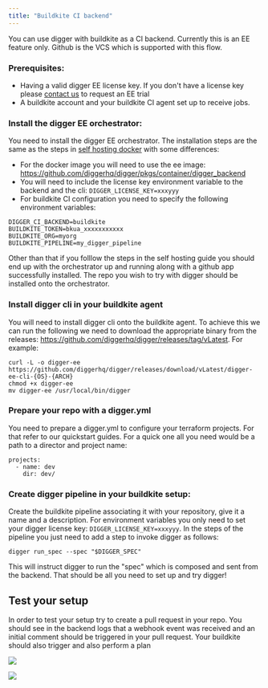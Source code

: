 ```yaml
---
title: "Buildkite CI backend"
---
```


You can use digger with buildkite as a CI backend. Currently this is an EE feature only.
Github is the VCS which is supported with this flow.

### Prerequisites:

- Having a valid digger EE license key. If you don't have a license key please [contact us](https://calendly.com/diggerdev/diggerdemo) to request an EE trial
- A buildkite account and your buildkite CI agent set up to receive jobs.

### Install the digger EE orchestrator:

You need to install the digger EE orchestrator. The installation steps are the same as the steps in [self hosting docker](/self-host/deploy-docker)
with some differences:

- For the docker image you will need to use the ee image: https://github.com/diggerhq/digger/pkgs/container/digger_backend
- You will need to include the license key environment variable to the backend and the cli: `DIGGER_LICENSE_KEY=xxxyyy`
- For buildkite CI configuration you need to specify the following environment variables:

```
DIGGER_CI_BACKEND=buildkite
BUILDKITE_TOKEN=bkua_xxxxxxxxxxx
BUILDKITE_ORG=myorg
BUILDKITE_PIPELINE=my_digger_pipeline
```

Other than that if you folllow the steps in the self hosting guide you should end up with the orchestrator up and running
along with a github app successfully installed. The repo you wish to try with digger should be installed onto the orchestrator.

### Install digger cli in your buildkite agent

You will need to install digger cli onto the buildkite agent. To achieve this we can run the following
we need to download the appropriate binary from the releases: https://github.com/diggerhq/digger/releases/tag/vLatest.
For example:

```
curl -L -o digger-ee https://github.com/diggerhq/digger/releases/download/vLatest/digger-ee-cli-{OS}-{ARCH}
chmod +x digger-ee
mv digger-ee /usr/local/bin/digger
```

### Prepare your repo with a digger.yml

You need to prepare a digger.yml to configure your terraform projects. For that refer to our quickstart
guides. For a quick one all you need would be a path to a director and project name:

```
projects:
  - name: dev
    dir: dev/
```

### Create digger pipeline in your buildkite setup:

Create the buildkite pipeline associating it with your repository, give it a name and a description.
For environment variables you only need to set your digger license key: `DIGGER_LICENSE_KEY=xxxyyy`.
In the steps of the pipeline you just need to add a step to invoke digger as follows:

```
digger run_spec --spec "$DIGGER_SPEC"
```

This will instruct digger to run the "spec" which is composed and sent from the backend. That should be
all you need to set up and try digger!

## Test your setup

In order to test your setup try to create a pull request in your repo. You should see in the backend logs
that a webhook event was received and an initial comment should be triggered in your pull request. Your
buildkite should also trigger and also perform a plan

![](/images/buildkite/buildkite.png)

![](/images/buildkite/github_comment.png)

